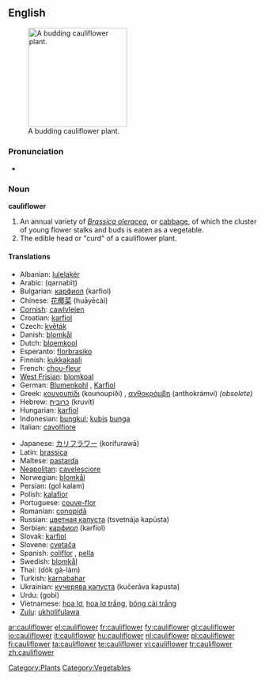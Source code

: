 ==English==
[[Image:Cauliflower.jpg|thumb|right|200px|A budding cauliflower plant.]]

===Pronunciation===
* {{audio|en-us-cauliflower.ogg|Audio (US)}}

===Noun===
'''cauliflower'''

# An annual variety of ''[[Brassica oleracea]]'', or [[cabbage]], of which the cluster of young flower stalks and buds is eaten as a vegetable.
# The edible head or "curd" of a cauliflower plant.

====Translations====
{{top}}
* Albanian: [[lulelakër]]
* Arabic: {{Arab|[[قرنبيط]]}} (qarnabīṭ) {{m}}
* Bulgarian: [[карфиол]] (karfiol) {{m}}
* Chinese: [[花椰菜]] (huāyēcài)
* [[Cornish]]: [[cawlvlejen]]
* Croatian: [[karfiol]] {{m}}
* Czech: [[květák]] {{m}}
* Danish: [[blomkål]]
* Dutch: [[bloemkool]] {{f}}
* Esperanto: [[florbrasiko]]
* Finnish: [[kukkakaali]]
* French: [[chou-fleur]] {{m}}
* [[West Frisian]]: [[blomkoal]]
* German: [[Blumenkohl]] {{m}}, [[Karfiol]] {{m}}
* Greek: [[κουνουπίδι]] (kounoupíði) {{n}}, [[ανθοκράμβη]] (anthokrámvi) {{f}} ''(obsolete)''
* Hebrew: [[כרובית]] (kruvít) {{f}}
* Hungarian: [[karfiol]]
* Indonesian: [[bungkul]]; [[kubis]] [[bunga]]
* Italian: [[cavolfiore]] {{m}}
{{mid}}
* Japanese: [[カリフラワー]] (korifurawā)
* Latin: [[brassica]] {{f}}
* Maltese: [[pastarda]] {{f}}
* [[Neapolitan]]: [[cavelesciore]]
* Norwegian: [[blomkål]]
* Persian: {{fa-Arab|[[گل کلم]]}} (gol kalam)
* Polish: [[kalafior]] {{m}}
* Portuguese: [[couve-flor]] {{f}}
* Romanian: [[conopidă]] {{f}}
* Russian: [[цветная капуста]] (tsvetnája kapústa) {{f}}
* Serbian: [[карфиол]] (karfiol) {{m}}
* Slovak: [[karfiol]] {{m}}
* Slovene: [[cvetača]] {{f}}
* Spanish: [[coliflor]] {{f}}, [[pella]] {{f}} {{italbrac|Northern Spain|specifically Navarra|Spanish Basque Country|Aragon|and La Rioja}}
* Swedish: [[blomkål]]
* Thai: {{Thai|[[ดอกกะหล่ำ]]}} (dòk gà-làm)
* Turkish: [[karnabahar]]
* Ukrainian: [[кучерява капуста]] (kučerǎva kapusta) {{f}}
* Urdu: {{ur-Arab|[[گوبى]]}} (gobi)
* Vietnamese: [[hoa lơ]], [[hoa lơ trắng]], [[bông cải trắng]]
* [[Zulu]]: [[ukholifulawa]]
{{bottom}}

[[Category:Plants]]
[[Category:Vegetables]]

[[ar:cauliflower]]
[[el:cauliflower]]
[[fr:cauliflower]]
[[fy:cauliflower]]
[[gl:cauliflower]]
[[io:cauliflower]]
[[it:cauliflower]]
[[hu:cauliflower]]
[[nl:cauliflower]]
[[pl:cauliflower]]
[[fi:cauliflower]]
[[ta:cauliflower]]
[[te:cauliflower]]
[[vi:cauliflower]]
[[tr:cauliflower]]
[[zh:cauliflower]]